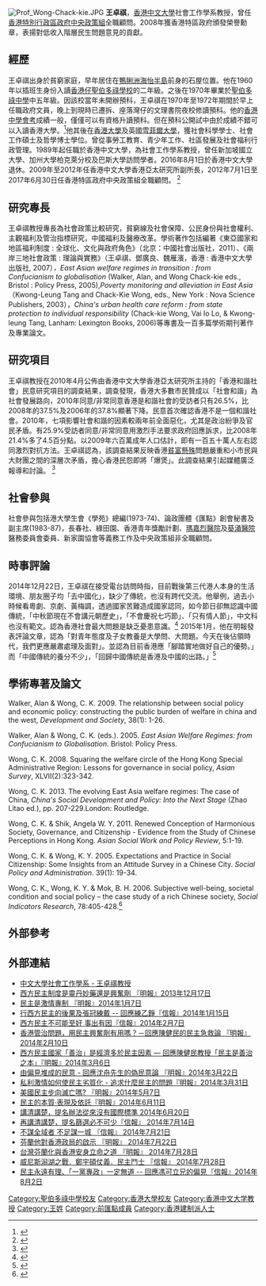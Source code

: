 {{NOT|王卓淇}}
[[File:Prof_Wong-Chack-kie.JPG|thumb]]
'''王卓祺'''{{MH}}，[[香港中文大學|香港中文大學]]社會工作學系教授，曾任[[香港特別行政區政府|香港特別行政區政府]][[中央政策組|中央政策組]]全職顧問。2008年獲香港特區政府頒發榮譽勳章，表揚對低收入階層民生問題意見的貢獻。

== 經歷 ==
王卓祺出身於貧窮家庭，早年居住在[[鴨脷洲|鴨脷洲]][[海怡半島|海怡半島]]前身的石屋位置。他在1960年以插班生身份入讀[[香港仔聖伯多祿學校|香港仔聖伯多祿學校]]的二年級。之後在1970年畢業於[[聖伯多祿中學|聖伯多祿中學]]中五年級。因該校當年未開辦預科，王卓祺在1970年至1972年期間於早上任職政府文員，晚上到現時已遷拆、座落灣仔的文理書院夜校修讀預科。他的[[香港中學會考|香港中學會考]]成績一般，僅僅可以有資格升讀預科。但在預科公開試中由於成績不錯可以入讀香港大學。<ref>{{web reference|URL=https://webcache.googleusercontent.com/search?q=cache:9R0Q2-iAq6QJ:https://web.swk.cuhk.edu.hk/~ckwong/Speech%2520Day%2520-%2520St%2520Peter%25202009.doc+&cd=1&hl=zh-TW&ct=clnk&gl=hk|title=蝴蝶效應的故事 聖伯多祿中學41屆畢業禮講稿|work=王卓祺|year=2009年|date=6月25日}}</ref>他其後在[[香港大學|香港大學]]及英國[[雪菲爾大學|雪菲爾大學]]，獲社會科學學士、社會工作碩士及哲學博士學位。曾從事勞工教育、青少年工作、社區發展及社會福利行政管理。1989年起任職於香港中文大學，為社會工作學系教授，曾任新加坡國立大學、加州大學柏克萊分校及巴斯大學訪問學者。2016年8月1日於香港中文大學退休。2009年至2012年任香港中文大學香港亞太研究所副所長，2012年7月1日至2017年6月30日任香港特區政府中央政策組全職顧問。 <ref>{{Cite web |url=http://www.info.gov.hk/gia/general/201207/31/P201207310340.htm |title=政府宣布中央政策組全職顧問任命 |accessdate=2014-06-04 |archive-date=2013-10-23 |archive-url=https://web.archive.org/web/20131023010517/http://www.info.gov.hk/gia/general/201207/31/P201207310340.htm |dead-url=no }}</ref>

== 研究專長 ==
王卓祺教授專長為社會政策比較研究，貧窮線及社會保障、公民身份與社會權利、主觀福利及管治指標研究，中國福利及醫療改革。學術著作包括編著《東亞國家和地區福利制度 : 全球化、文化與政府角色》（北京：中國社會出版社，2011）、《兩岸三地社會政策 : 理論與實務》（王卓祺、鄧廣良、魏雁濱，香港 : 香港中文大學出版社, 2007）''，East Asian welfare regimes in transition : from Confucianism to globalisation'' (Walker, Alan, and Wong Chack-kie eds., Bristol : Policy Press, 2005),''Poverty monitoring and alleviation in East Asia''（Kwong-Leung Tang and Chack-Kie Wong, eds., New York : Nova Science Publishers, 2003），''China's urban health care reform : from state protection to individual responsibility'' (Chack-kie Wong, Vai Io Lo, & Kwong-leung Tang, Lanham: Lexington Books, 2006)等專書及一百多篇學術期刊著作及專業論文。

== 研究項目 ==
王卓祺教授在2010年4月公佈由香港中文大學香港亞太研究所主持的「香港和諧社會」民意研究項目的調查結果，調查發現，香港大多數市民贊成以「社會和諧」為社會發展路向，2010年同意/非常同意香港是和諧社會的受訪者只有26.5%，比2008年的37.5%及2006年的37.8%顯著下降。民意首次確認香港不是一個和諧社會。2010年，七項影響社會和諧的因素較兩年前全面惡化，尤其是政治紛爭及官民矛盾。有25.9%受訪者同意/非常同意用激烈手法要求政府回應訴求，比2008年21.4%多了4.5百分點。以2009年六百萬成年人口估計，即有一百五十萬人左右認同激烈對抗方法。王卓祺認為，該調查結果反映香港[[貧富懸殊|貧富懸殊]]問題嚴重和小市民與大財團之間的深層次矛盾，擔心香港民怨即將「爆煲」。此調查結果引起媒體廣泛報導和討論。 <ref>{{Cite web |url=http://www.cuhk.edu.hk/cpr/pressrelease/100408_2.htm |title=中大香港亞太研究所公布香港和諧社會民意研究項目調查結果 |accessdate=2016-02-26 |archive-date=2017-09-28 |archive-url=https://web.archive.org/web/20170928102821/http://www.cuhk.edu.hk/cpr/pressrelease/100408_2.htm |dead-url=no }}</ref>


== 社會參與 ==
社會參與包括港大學生會《學苑》總編(1973-74)、論政團體《匯點》創會秘書及副主席(1983-87)，長春社、綠田園、香港青年獎勵計劃、[[瑪嘉烈醫院|瑪嘉烈醫院]]及[[葵涌醫院|葵涌醫院]]醫務委員會委員、新家園協會等義務工作及中央政策組非全職顧問。


== 時事評論 ==
2014年12月22日，王卓祺在接受電台訪問時指，目前戰後第三代港人本身的生活環境、朋友圈子均「去中國化」，缺少了傳統，也沒有跨代交流。他舉例，過去小時候看粵劇、京劇、黃梅調，透過國家苦難造成國家認同，如今節日卻無認識中國傳統，「中秋節現在不會講元朝歷史」，「不會慶祝七巧節」、「只有情人節」，中文科也沒有範文。認為香港社會最大問題是缺乏憂患意識。<ref>{{Cite web |url=http://www2.hkej.com//instantnews/article/id/958793/%E7%8E%8B%E5%8D%93%E7%A5%BA%3A%E9%9D%92%E5%B9%B4%E7%94%A8fb%E8%87%AA%E6%88%80%E5%A4%B1%E6%95%97+%E7%94%9F%E6%B4%BB%E5%8E%BB%E4%B8%AD%E5%9C%8B%E5%8C%96 |title=王卓祺:青年用fb自戀失敗 生活去中國化 |access-date=2016-02-26 |archive-url=https://web.archive.org/web/20150709024421/http://www2.hkej.com//instantnews/article/id/958793/%E7%8E%8B%E5%8D%93%E7%A5%BA%3A%E9%9D%92%E5%B9%B4%E7%94%A8fb%E8%87%AA%E6%88%80%E5%A4%B1%E6%95%97+%E7%94%9F%E6%B4%BB%E5%8E%BB%E4%B8%AD%E5%9C%8B%E5%8C%96 |archive-date=2015-07-09 |dead-url=yes }}</ref> 
2015年1月，他在明報發表評論文章，認為「對青年態度及子女教養是大學問、大問題。今天在後佔領時代，我們更應嚴肅處理及面對」。並認為目前香港應「腳踏實地做好自己的優勢。」而「中國傳統的養分不少」，「回歸中國傳統是香港及中國的出路。」<ref>{{Cite web |url=http://news.mingpao.com/pns/%E7%8E%8B%E5%8D%93%E7%A5%BA%EF%B9%95%E3%80%8C%E7%94%9F%E6%96%BC%E6%86%82%E6%82%A3%E3%80%8D%E7%9A%84%E9%9D%92%E5%B9%B4%E4%B8%96%E4%BB%A3-%E2%80%94%E2%80%94%E5%9B%9E%E6%87%89%E8%8E%AB%E5%93%B2%E6%9A%90%E5%82%B2%E6%85%A2%E8%88%87%E5%81%8F%E8%A6%8B%E7%9A%84%E6%89%B9%E8%A9%95/web_tc/article/20150110/s00012/1420827249744 |title=王卓祺﹕「生於憂患」的青年世代 |accessdate=2016-02-27 |archive-date=2016-03-05 |archive-url=https://web.archive.org/web/20160305125941/http://news.mingpao.com/pns/%E7%8E%8B%E5%8D%93%E7%A5%BA%EF%B9%95%E3%80%8C%E7%94%9F%E6%96%BC%E6%86%82%E6%82%A3%E3%80%8D%E7%9A%84%E9%9D%92%E5%B9%B4%E4%B8%96%E4%BB%A3-%E2%80%94%E2%80%94%E5%9B%9E%E6%87%89%E8%8E%AB%E5%93%B2%E6%9A%90%E5%82%B2%E6%85%A2%E8%88%87%E5%81%8F%E8%A6%8B%E7%9A%84%E6%89%B9%E8%A9%95/web_tc/article/20150110/s00012/1420827249744 |dead-url=no }}</ref> 


== 學術專著及論文 ==

Walker, Alan & Wong, C. K. 2009. The relationship between social policy and economic policy: constructing the public burden of welfare in china and the west, ''Development and Society'', 38(1): 1-26.

Walker, Alan & Wong, C. K. (eds.). 2005. ''East Asian Welfare Regimes: from Confucianism to Globalisation''. Bristol: Policy Press.

Wong, C. K. 2008. Squaring the welfare circle of the Hong Kong Special Administrative Region: Lessons for governance in social policy, ''Asian Survey'', XLVII(2):323-342.

Wong, C. K. 2013. The evolving East Asia welfare regimes: The case of China, ''China's Social Development and Policy: Into the Next Stage'' (Zhao Litao ed.), pp. 207-229.London: Routledge.

Wong, C. K. & Shik, Angela W. Y. 2011. Renewed Conception of Harmonious Society, Governance, and Citizenship - Evidence from the Study of Chinese Perceptions in Hong Kong. ''Asian Social Work and Policy Review'', 5:1-19.

Wong, C. K. & Wong, K. Y. 2005. Expectations and Practice in Social Citizenship: Some Insights from an Attitude Survey in a Chinese City. ''Social Policy and Administration''. 39(1): 19-34.

Wong, C. K., Wong, K. Y. & Mok, B. H. 2006. Subjective well-being, societal condition and social policy – the case study of a rich Chinese society, ''Social Indicators Research'', 78:405-428.<ref>{{Cite web |url=http://web.swk.cuhk.edu.hk/~ckwong/ |title=王卓祺 Wong Chack Kie |accessdate=2014-06-04 |archive-date=2016-03-05 |archive-url=https://web.archive.org/web/20160305034956/http://web.swk.cuhk.edu.hk/~ckwong/ |dead-url=no }}</ref>

== 外部參考 ==
{{reflist}}


== 外部連結 ==
*[http://web.swk.cuhk.edu.hk/tc/?id=625 中文大學社會工作學系 - 王卓祺教授]{{dead link|date=2018年3月 |bot=InternetArchiveBot |fix-attempted=yes }}
*[http://web.swk.cuhk.edu.hk/~ckwong/20131217.pdf 西方民主制度是靈丹妙藥還是興奮劑 『明報』2013年12月17日] {{Wayback|url=http://web.swk.cuhk.edu.hk/~ckwong/20131217.pdf |date=20140606221637 }}
*[http://web.swk.cuhk.edu.hk/~ckwong/20140107.pdf 民主是激情專制 『明報』2014年1月7日] {{Wayback|url=http://web.swk.cuhk.edu.hk/~ckwong/20140107.pdf |date=20140606212534 }}
*[http://web.swk.cuhk.edu.hk/~ckwong/20140115.pdf 行西方民主的後果及張冠練戴 -- 回應練乙錚『信報』2014年1月15日] {{Wayback|url=http://web.swk.cuhk.edu.hk/~ckwong/20140115.pdf |date=20140606204001 }}
*[http://web.swk.cuhk.edu.hk/~ckwong/20140207.pdf 西方民主不可能至好 事出有因『信報』2014年2月7日] {{Wayback|url=http://web.swk.cuhk.edu.hk/~ckwong/20140207.pdf |date=20140606233645 }}
*[http://web.swk.cuhk.edu.hk/~ckwong/20140210.pdf 香港管治問題，用民主興奮劑有用嗎？－回應陳健民的民主急救論 『明報』2014年2月10日] {{Wayback|url=http://web.swk.cuhk.edu.hk/~ckwong/20140210.pdf |date=20140606204527 }}
*[http://web.swk.cuhk.edu.hk/~ckwong/20140306.pdf 西方民主國家「善治」是經濟多於民主因素 — 回應陳健民教授「民主是善治之本」『明報』2014年3月6日] {{Wayback|url=http://web.swk.cuhk.edu.hk/~ckwong/20140306.pdf |date=20140606205804 }}
*[http://web.swk.cuhk.edu.hk/~ckwong/20140322.pdf 由偏見堆成的民意 - 回應沈舟先生的偽民意論 『明報』2014年3月22日] {{Wayback|url=http://web.swk.cuhk.edu.hk/~ckwong/20140322.pdf |date=20140606222722 }}
*[http://web.swk.cuhk.edu.hk/~ckwong/20140331.pdf 私利激情如何使民主劣質化 - 追求什麼民主的問題『明報』2014年3月31日] {{Wayback|url=http://web.swk.cuhk.edu.hk/~ckwong/20140331.pdf |date=20140606211131 }}
*[http://web.swk.cuhk.edu.hk/~ckwong/20140507.jpg 美國民主步向滅亡嗎? 『明報』2014年5月7日] {{Wayback|url=http://web.swk.cuhk.edu.hk/~ckwong/20140507.jpg |date=20140607002222 }}
*[http://web.swk.cuhk.edu.hk/~ckwong/20140611.jpg 民主的本質‧表現及依託『明報』2014年6月11日]
*[http://web.swk.cuhk.edu.hk/~ckwong/20140620.pdf 講清講楚，提名辦法從來沒有國際標準 2014年6月20日]
*[http://web.swk.cuhk.edu.hk/~ckwong/20140714.pdf 再講清講楚，提名篩選必不可少『信報』 2014年7月14日]
*[http://web.swk.cuhk.edu.hk/~ckwong/20140721.pdf 不謀全域者 不足謀一城 『信報』 2014年7月21日] {{Wayback|url=http://web.swk.cuhk.edu.hk/~ckwong/20140721.pdf |date=20160304214529 }}
*[http://web.swk.cuhk.edu.hk/~ckwong/20140722.pdf 芬蘭他對香港政局的啟示 『明報』 2014年7月22日]
*[http://web.swk.cuhk.edu.hk/~ckwong/20140728.pdf 台灣芬蘭化與香港安身立命之道 『明報』 2014年7月28日]
*[http://web.swk.cuhk.edu.hk/~ckwong/20140728_1.pdf 威尼斯潟湖之戰．鄭宇碩仗義．民主鬥士 『信報』 2014年7月28日]
*[http://web.swk.cuhk.edu.hk/~ckwong/20140802.pdf 民主永遠有理、「一黨專政」一定無道 -- 回應馮可立兄的偏見『信報』2014年8月2日] {{Wayback|url=http://web.swk.cuhk.edu.hk/~ckwong/20140802.pdf |date=20160304213041 }}

[[Category:聖伯多祿中學校友|Category:聖伯多祿中學校友]]
[[Category:香港大學校友|Category:香港大學校友]]
[[Category:香港中文大学教授|Category:香港中文大学教授]]
[[Category:王姓|Category:王姓]]
[[Category:前匯點成員|Category:前匯點成員]]
[[Category:香港建制派人士|Category:香港建制派人士]]